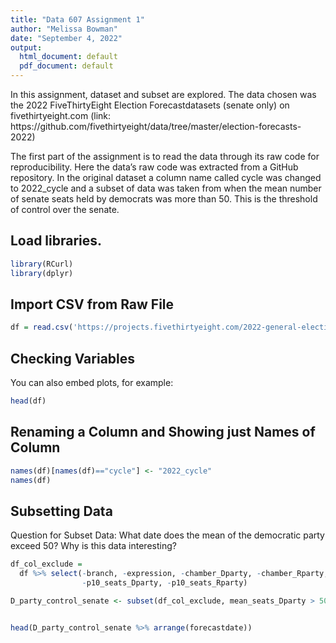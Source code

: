 ---
title: "Data 607 Assignment 1"
author: "Melissa Bowman"
date: "September 4, 2022"
output:
  html_document: default
  pdf_document: default
---

In this assignment, dataset and subset are explored. The data chosen was the 2022 FiveThirtyEight Election Forecastdatasets (senate only) on fivethirtyeight.com (link: https://github.com/fivethirtyeight/data/tree/master/election-forecasts-2022)

The first part of the assignment is to read the data through its raw code for reproducibility. Here the data's raw code was extracted from a GitHub repository. In the original dataset a column name called cycle was changed to 2022_cycle and a subset of data was taken from when the mean number of senate seats held by democrats was more than 50. This is the threshold of control over the senate. 

## Load libraries.
```{r libraries}
library(RCurl)
library(dplyr)
```
## Import CSV from Raw File



```{r reading csv file from Github}
df = read.csv('https://projects.fivethirtyeight.com/2022-general-election-forecast-data/senate_national_toplines_2022.csv')
```

## Checking Variables

You can also embed plots, for example:

```{r head of df}
head(df)

```

## Renaming a Column and Showing just Names of Column
```{r}
names(df)[names(df)=="cycle"] <- "2022_cycle"
names(df)
```
## Subsetting Data

Question for Subset Data: What date does the mean of the democratic party exceed 50? Why is this data interesting?

```{r}
df_col_exclude = 
  df %>% select(-branch, -expression, -chamber_Dparty, -chamber_Rparty,
                -p10_seats_Dparty, -p10_seats_Rparty)

D_party_control_senate <- subset(df_col_exclude, mean_seats_Dparty > 50)


head(D_party_control_senate %>% arrange(forecastdate))
```

